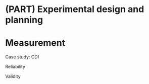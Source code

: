 # (PART) Experimental design and planning {-}

# Measurement

Case study: CDI

Reliability

Validity
